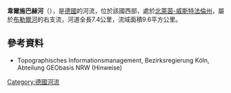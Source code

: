 {{Coord|50|51|25.92|N|7|26|30.5|E|display=title}}

'''韋爾施巴赫河'''（{{lang-de|Werschbach}}），是[[德國|德國]]的河流，位於該國西部，處於[[北萊茵-威斯特法倫州|北萊茵-威斯特法倫州]]，屬於[[布勒爾河|布勒爾河]]的右支流，河道全長7.4公里，流域面積9.6平方公里。

==參考資料==
* Topographisches Informationsmanagement, Bezirksregierung Köln, Abteilung GEObasis NRW (Hinweise)

{{Germany-geo-stub}}
[[Category:德國河流|Category:德國河流]]